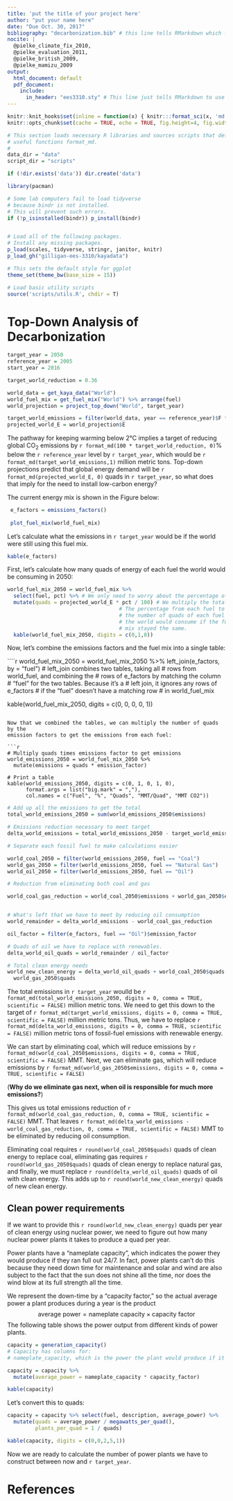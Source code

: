 ```yaml
---
title: 'put the title of your project here'
author: "put your name here"
date: "Due Oct. 30, 2017"
bibliography: "decarbonization.bib" # this line tells RMarkdown which file to use for the bibliography
nocite: |
  @pielke_climate_fix_2010,
  @pielke_evaluation_2011,
  @pielke_british_2009,
  @pielke_mamizu_2009
output: 
  html_document: default
  pdf_document:
    include:
      in_header: "ees3310.sty" # This line just tells RMarkdown to use a style file to format the PDF file with Times Roman font.
---
```


```r
knitr::knit_hooks$set(inline = function(x) { knitr:::format_sci(x, 'md')})
knitr::opts_chunk$set(cache = TRUE, echo = TRUE, fig.height=4, fig.width=7)

# This section loads necessary R libraries and sources scripts that define 
# useful functions format_md.
# 
data_dir = "data"
script_dir = "scripts"

if (!dir.exists('data')) dir.create('data')

library(pacman)

# Some lab computers fail to load tidyverse
# because bindr is not installed.
# This will prevent such errors.
if (!p_isinstalled(bindr)) p_install(bindr)


# Load all of the following packages.
# Install any missing packages.
p_load(scales, tidyverse, stringr, janitor, knitr)
p_load_gh("gilligan-ees-3310/kayadata")

# This sets the default style for ggplot
theme_set(theme_bw(base_size = 15))

# Load basic utility scripts
source('scripts/utils.R', chdir = T)
```
# Top-Down Analysis of Decarbonization
```r
target_year = 2050
reference_year = 2005
start_year = 2016

target_world_reduction = 0.36

world_data = get_kaya_data("World")
world_fuel_mix = get_fuel_mix("World") %>% arrange(fuel)
world_projection = project_top_down("World", target_year)

target_world_emissions = filter(world_data, year == reference_year)$F * (1 - target_world_reduction)
projected_world_E = world_projection$E
```
The pathway for keeping warming below 2&deg;C implies a target of reducing 
global CO~2~ emissions by `r format_md(100 * target_world_reduction, 0)`% 
below the `r reference_year` level by `r target_year`, which would be
`r format_md(target_world_emissions,1)`  million metric tons.
Top-down projections predict that global energy demand will be 
`r format_md(projected_world_E, 0)` quads in `r target_year`, so what does that imply for 
 the need to install low-carbon energy?
 
 The current energy mix is shown in the Figure below:
 
```r
 e_factors = emissions_factors()
 
 plot_fuel_mix(world_fuel_mix)
 ```
 
Let's calculate what the emissions in `r target_year` would be if the world 
were still using this fuel mix.

```r
kable(e_factors)
```

First, let's calculate how many quads of energy of each fuel the world would
be consuming in 2050:

```r
world_fuel_mix_2050 = world_fuel_mix %>% 
  select(fuel, pct) %>% # We only need to worry about the percentage of each fuel
  mutate(quads = projected_world_E * pct / 100) # We multiply the total energy demand by 
                                    # The percentage from each fuel to figure
                                    # the number of quads of each fuel that
                                    # the world would consume if the fuel
                                    # mix stayed the same.
  kable(world_fuel_mix_2050, digits = c(0,1,0))
```

Now, let's combine the emissions factors and the fuel mix into a single table:

````r
world_fuel_mix_2050 = world_fuel_mix_2050 %>% 
  left_join(e_factors, by = "fuel")     # left_join combines two tables, taking all 
                                        # rows from world_fuel, and combining the
                                        # rows of e_factors by matching the column 
                                        # "fuel" for the two tables. Because it's a 
                                        # left join, it ignores any rows of e_factors 
                                        # if the "fuel" doesn't have a matching row 
                                        # in world_fuel_mix
  
  kable(world_fuel_mix_2050, digits = c(0, 0, 0, 0, 1))  
```

Now that we combined the tables, we can multiply the number of quads by the 
emission factors to get the emissions from each fuel:

```r
# Multiply quads times emissions factor to get emissions
world_emissions_2050 = world_fuel_mix_2050 %>%
  mutate(emissions = quads * emission_factor)

# Print a table 
kable(world_emissions_2050, digits = c(0, 1, 0, 1, 0), 
      format.args = list("big.mark" = ","),
      col.names = c("Fuel", "%", "Quads", "MMT/Quad", "MMT CO2"))
```
```r

# Add up all the emissions to get the total
total_world_emissions_2050 = sum(world_emissions_2050$emissions)

# Emissions reduction necessary to meet target
delta_world_emissions = total_world_emissions_2050 - target_world_emissions

# Separate each fossil fuel to make calculations easier

world_coal_2050 = filter(world_emissions_2050, fuel == "Coal")
world_gas_2050 = filter(world_emissions_2050, fuel == "Natural Gas")
world_oil_2050 = filter(world_emissions_2050, fuel == "Oil")

# Reduction from eliminating both coal and gas

world_coal_gas_reduction = world_coal_2050$emissions + world_gas_2050$emissions


# What's left that we have to meet by reducing oil consumption
world_remainder = delta_world_emissions - world_coal_gas_reduction

oil_factor = filter(e_factors, fuel == "Oil")$emission_factor

# Quads of oil we have to replace with renewables.
delta_world_oil_quads = world_remainder / oil_factor

# Total clean energy needs
world_new_clean_energy = delta_world_oil_quads + world_coal_2050$quads +
  world_gas_2050$quads
```

The total emissions in `r target_year` woulld be 
`r format_md(total_world_emissions_2050, digits = 0, comma = TRUE, scientific = FALSE)` 
million metric tons.
We need to get this down to the target of 
`r format_md(target_world_emissions, digits = 0, comma = TRUE, scientific = FALSE)`
million metric tons. Thus, we have to replace 
`r format_md(delta_world_emissions, digits = 0, comma = TRUE, scientific = FALSE)` 
million metric tons
of fossil-fuel emissions with renewable energy.

We can start by eliminating coal, which will reduce emissions by 
`r format_md(world_coal_2050$emissions, digits = 0, comma = TRUE, scientific = FALSE)`
MMT. 
Next, we can eliminate gas, which will reduce emissions by 
`r format_md(world_gas_2050$emissions, digits = 0, comma = TRUE, scientific = FALSE)`

(**Why do we eliminate gas next, when oil is responsible for much more emissions?**)

This gives us total emissions reduction of 
`r format_md(world_coal_gas_reduction, 0, comma = TRUE, scientific = FALSE)` MMT.
That leaves 
`r format_md(delta_world_emissions - world_coal_gas_reduction, 0, comma = TRUE, scientific = FALSE)`
MMT to be eliminated by reducing oil consumption.

Eliminating coal requires 
`r round(world_coal_2050$quads)` 
quads of clean energy to replace coal, 
eliminating gas requires
`r round(world_gas_2050$quads)` 
quads of clean energy to replace natural gas,
and finally, we must replace 
`r round(delta_world_oil_quads)` 
quads of oil with clean energy. 
This adds up to 
`r round(world_new_clean_energy)`
quads of new clean energy.


## Clean power requirements

If we want to provide this `r round(world_new_clean_energy)` quads per year
of clean 
energy using nuclear power, we need to figure out how many nuclear power
plants it takes to produce a quad per year.

Power plants have a "nameplate capacity", which indicates the power they
would produce if they ran full out 24/7. In fact, power plants can't do this
because they need down time for maintenance and solar and wind are also subject
to the fact that the sun does not shine all the time, nor does the wind blow
at its full strength all the time.

We represent the down-time by a "capacity factor," so the actual average power
a plant produces during a year is the product 
$$\text{average power} = \text{nameplate capacity} \times \text{capacity factor}$$
The following table shows the power output from different kinds of power plants.

```r
capacity = generation_capacity()
# Capacity has columns for:
# nameplate_capacity, which is the power the plant would produce if it ran

capacity = capacity %>%
  mutate(average_power = nameplate_capacity * capacity_factor)

kable(capacity)
```

Let's convert this to quads:

```r
capacity = capacity %>% select(fuel, description, average_power) %>%
  mutate(quads = average_power / megawatts_per_quad(),
         plants_per_quad = 1 / quads)

kable(capacity, digits = c(0,0,2,5,1))
```

Now we are ready to calculate the number of power plants we have to construct between now and `r target_year`.

# References
